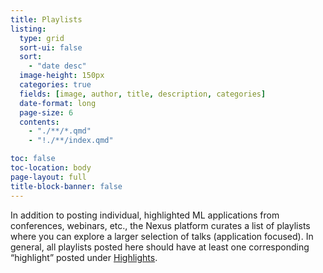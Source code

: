 ```yaml
---
title: Playlists
listing:
  type: grid
  sort-ui: false
  sort:
    - "date desc"
  image-height: 150px
  categories: true
  fields: [image, author, title, description, categories]
  date-format: long
  page-size: 6
  contents:
    - "./**/*.qmd"
    - "!./**/index.qmd"

toc: false
toc-location: body
page-layout: full
title-block-banner: false
---
```

In addition to posting individual, highlighted ML applications from conferences, webinars, etc., the Nexus platform curates a list of playlists where you can explore a larger selection of talks (application focused). In general, all playlists posted here should have at least one corresponding "highlight" posted under [Highlights](https://uw-madison-datascience.github.io/ML-X-Nexus/Applications/Highlights/). 
